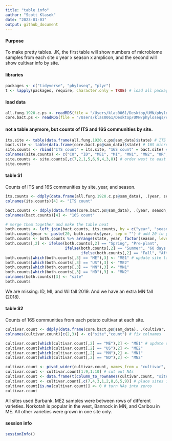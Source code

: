 ```yaml
---
title: "table info"
author: "Scott Klasek"
date: "2023-01-03"
output: github_document
---
```

#### Purpose
To make pretty tables. JK, the first table will show numbers of microbiome samples from each site x year x season x amplicon, and the second will show cultivar info by site.   

#### libraries
```r
packages <- c("tidyverse", "phyloseq", "plyr")
t <- lapply(packages, require, character.only = TRUE) # load all packages at once
```

#### load data
```r
all.fung.1920.c.ps <- readRDS(file = "/Users/klas0061/Desktop/UMN/phyloseqs/fung1920.cleaned.ps") # cleaned fungal phyloseq object
core.bact.ps <- readRDS(file = "/Users/klas0061/Desktop/UMN/phyloseqs/core/core.bact.asvs.ps") # core bacterial phyloseq object to save memory
```

#### not a table anymore, but counts of ITS and 16S communities by site.  
```r
its.site <- table(data.frame(all.fung.1920.c.ps@sam_data)$state) # ITS microbiome counts by state
bact.site <- table(data.frame(core.bact.ps@sam_data)$state) # 16S microbiome counts by state
site.counts <- rbind("ITS count" = its.site, "16S count" = bact.site) # bind its and 16s counts
colnames(site.counts) <- c("CO", "ID", "ME1", "MI", "MN1", "MN2", "OR", "ME2", "WI") # correct site labels
site.counts <- site.counts[,c(7,2,1,5,6,9,4,3,8)] # order west to east 
site.counts
```


#### table S1
Counts of ITS and 16S communities by site, year, and season.  
```r
its.counts <- ddply(data.frame(all.fung.1920.c.ps@sam_data), .(year, season, state),nrow) # sum up ITS counts by year, season, and state
colnames(its.counts)[4] <- "ITS count"

bact.counts <- ddply(data.frame(core.bact.ps@sam_data), .(year, season, state),nrow) # sum up 16S counts by year, season, and state
colnames(bact.counts)[4] <- "16S count"

# merge them together and make the table neat
both.counts <- left_join(bact.counts, its.counts, by = c("year", "season", "state")) %>% drop_na(state) # remove na states (blanks and tech reps)
both.counts$year <- paste(20, both.counts$year, sep = "") # add 20 to year
both.counts <- both.counts %>% arrange(state, year, factor(season, levels = c("Spring", "Summer", "Fall"))) # order by season
both.counts[,2] <- ifelse(both.counts[,2] == "Spring", "Pre-plant",
                          ifelse(both.counts[,2] == "Summer", "60 days after planting", 
                                 ifelse(both.counts[,2] == "Fall", "After harvest", NA))) # change season labels to harvest descriptions
both.counts[which(both.counts[,3] == "ME"),3] <- "ME1" # update site labels
both.counts[which(both.counts[,3] == "US"),3] <- "ME2"
both.counts[which(both.counts[,3] == "MN"),3] <- "MN1"
both.counts[which(both.counts[,3] == "ND"),3] <- "MN2"
colnames(both.counts)[3] <- "site"
both.counts
```

We are missing: ID, MI, and WI fall 2019. And we have an extra MN fall (2018). 

#### table S2
Counts of 16S communities from each potato cultivar at each site.  
```r
cultivar.count <- ddply(data.frame(core.bact.ps@sam_data), .(cultivar, state),nrow) # get counts of cultivars
colnames(cultivar.count)[c(2,3)] <- c("site","count") # fix colnames

cultivar.count[which(cultivar.count[,2] == "ME"),2] <- "ME1" # update site labels
cultivar.count[which(cultivar.count[,2] == "US"),2] <- "ME2"
cultivar.count[which(cultivar.count[,2] == "MN"),2] <- "MN1"
cultivar.count[which(cultivar.count[,2] == "ND"),2] <- "MN2"

cultivar.count <- pivot_wider(cultivar.count, names_from = "cultivar", values_from = "count") # pivot wider, cultivars as columns
cultivar.count <- cultivar.count[1:9,1:10] # cut out NAs
cultivar.count <- data.frame(t(column_to_rownames(cultivar.count, "site"))) # put site as row name, transpose, and convert to df
cultivar.count <- cultivar.count[,c(7,4,3,1,2,8,6,5,9)] # place sites in west-east order
cultivar.count[is.na(cultivar.count)] <- 0 # turn NAs into zeros
cultivar.count
```
All sites used Burbank. ME2 samples were between rows of different varieties. Norkotah is popular in the west, Bannock in MN, and Caribou in ME. All other varieties were grown in one site only. 

#### session info
```r
sessionInfo()
```